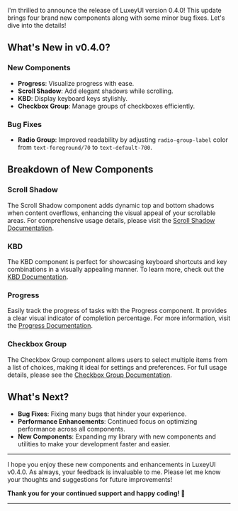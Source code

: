 

I'm thrilled to announce the release of LuxeyUI version 0.4.0! This update brings four brand new components along with some minor bug fixes. Let's dive into the details!

## What's New in v0.4.0?

### New Components

-   **Progress**: Visualize progress with ease.
-   **Scroll Shadow**: Add elegant shadows while scrolling.
-   **KBD**: Display keyboard keys stylishly.
-   **Checkbox Group**: Manage groups of checkboxes efficiently.

### Bug Fixes

-   **Radio Group**: Improved readability by adjusting `radio-group-label` color from `text-foreground/70` to `text-default-700`.

## Breakdown of New Components

### Scroll Shadow

The Scroll Shadow component adds dynamic top and bottom shadows when content overflows, enhancing the visual appeal of your scrollable areas. For comprehensive usage details, please visit the [Scroll Shadow Documentation](/docs/components/scroll-shadow).

<CodeDemo code={scrollShadowContent.usage} />

### KBD

The KBD component is perfect for showcasing keyboard shortcuts and key combinations in a visually appealing manner. To learn more, check out the [KBD Documentation](/docs/components/kbd).

<CodeDemo code={kbdContent.usage} />

### Progress

Easily track the progress of tasks with the Progress component. It provides a clear visual indicator of completion percentage. For more information, visit the [Progress Documentation](/docs/components/progress).

<CodeDemo code={progressContent.usage} />

### Checkbox Group

The Checkbox Group component allows users to select multiple items from a list of choices, making it ideal for settings and preferences. For full usage details, please see the [Checkbox Group Documentation](/docs/components/checkbox-group).

<CodeDemo code={checkboxGroupContent.usage} />

## What's Next?

-   **Bug Fixes**: Fixing many bugs that hinder your experience.
-   **Performance Enhancements**: Continued focus on optimizing performance
    across all components.
-   **New Components**: Expanding my library with new components and
    utilities to make your development faster and easier.

---

I hope you enjoy these new components and enhancements in LuxeyUI v0.4.0. As always, your feedback is invaluable to me. Please let me know your thoughts and suggestions for future improvements!

**Thank you for your continued support and happy coding! 🎉**

---
